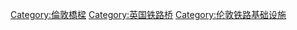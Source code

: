 [[Category:倫敦橋樑|Category:倫敦橋樑]]
[[Category:英国铁路桥|Category:英国铁路桥]]
[[Category:伦敦铁路基础设施|Category:伦敦铁路基础设施]]